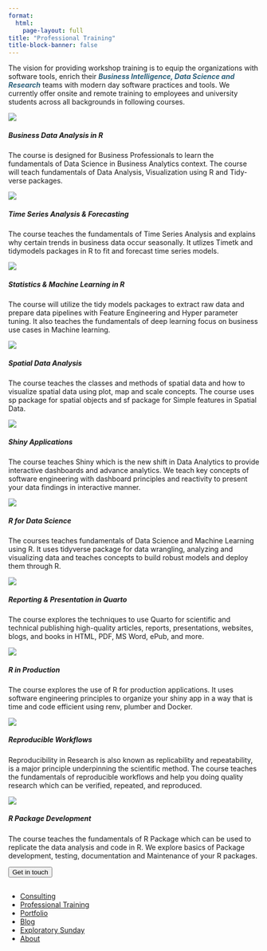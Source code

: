 ```yaml
---
format:
  html:
    page-layout: full
title: "Professional Training"
title-block-banner: false
---
```


<p>The vision for providing workshop training is to equip the organizations with software tools, enrich their <b style="color:#2a5f7a;"><i>Business Intelligence, Data Science and Research</i></b> teams with modern day software practices and tools. We currently offer onsite and remote training to employees and university students across all backgrounds in following courses.</p>

::: {.consult .grid}
::: {.training .g-col-4}
<img src="images/training/business-analytics.png" class="card-img-top"/>

<h5 class="card-title">

Business Data Analysis in R

</h5>

<p class="card-text">

The course is designed for Business Professionals to learn the fundamentals of Data Science in Business Analytics context. The course will teach fundamentals of Data Analysis, Visualization using R and Tidy-verse packages.

</p>
:::

::: {.training .g-col-4}
<img src="images/training/time-series.png" class="card-img-top"/>

<h5 class="card-title">

Time Series Analysis & Forecasting

</h5>

<p class="card-text">

The course teaches the fundamentals of Time Series Analysis and explains why certain trends in business data occur seasonally. It utlizes Timetk and tidymodels packages in R to fit and forecast time series models.

</p>
:::

::: {.training .g-col-4}
<img src="images/training/statistical&amp;machinelearning.png" class="card-img-top"/>

<h5 class="card-title">

Statistics & Machine Learning in R

</h5>

<p class="card-text">

The course will utilize the tidy models packages to extract raw data and prepare data pipelines with Feature Engineering and Hyper parameter tuning. It also teaches the fundamentals of deep learning focus on business use cases in Machine learning.

</p>
:::

::: {.training .g-col-4}
<img src="images/training/spatial-analysis.png" class="card-img-top"/>

<h5 class="card-title">

Spatial Data Analysis

</h5>

<p class="card-text">

The course teaches the classes and methods of spatial data and how to visualize spatial data using plot, map and scale concepts. The course uses sp package for spatial objects and sf package for Simple features in Spatial Data.

</p>
:::

::: {.training .g-col-4}
<img src="images/training/visualization&amp;shiny.png" class="card-img-top"/>

<h5 class="card-title">

Shiny Applications

</h5>

<p class="card-text">

The course teaches Shiny which is the new shift in Data Analytics to provide interactive dashboards and advance analytics. We teach key concepts of software engineering with dashboard principles and reactivity to present your data findings in interactive manner.

</p>
:::

::: {.training .g-col-4}
<img src="images/training/r-for-datascience.png" class="card-img-top"/>

<h5 class="card-title">

R for Data Science

</h5>

<p class="card-text">

The courses teaches fundamentals of Data Science and Machine Learning using R. It uses tidyverse package for data wrangling, analyzing and visualizing data and teaches concepts to build robust models and deploy them through R.

</p>
:::

::: {.training .g-col-4}
<img src="images/training/elegant-reporting.png" class="card-img-top"/>

<h5 class="card-title">

Reporting & Presentation in Quarto

</h5>

<p class="card-text">

The course explores the techniques to use Quarto for scientific and technical publishing high-quality articles, reports, presentations, websites, blogs, and books in HTML, PDF, MS Word, ePub, and more.

</p>
:::

::: {.training .g-col-4}
<img src="images/training/putting-r-in-production.png" class="card-img-top"/>

<h5 class="card-title">

R in Production

</h5>

<p class="card-text">

The course explores the use of R for production applications. It uses software engineering principles to organize your shiny app in a way that is time and code efficient using renv, plumber and Docker.

</p>
:::

::: {.training .g-col-4}
<img src="images/training/reproducible-workflows.png" class="card-img-top"/>

<h5 class="card-title">

Reproducible Workflows

</h5>

<p class="card-text">

Reproducibility in Research is also known as replicability and repeatability, is a major principle underpinning the scientific method. The course teaches the fundamentals of reproducible workflows and help you doing quality research which can be verified, repeated, and reproduced.

</p>
:::

::: {.training .g-col-4}
:::

::: {.training .g-col-4}
<img src="images/training/packages.png" class="card-img-top"/>

<h5 class="card-title">

R Package Development

</h5>

<p class="card-text">

The course teaches the fundamentals of R Package which can be used to replicate the data analysis and code in R. We explore basics of Package development, testing, documentation and Maintenance of your R packages.

</p>
:::
:::

::: button3
<a href="consulting.qmd"> <button class="btn btn-outline-primary btn-lg">Get in touch</button> </a>
:::

::: footer
<h2>

</h2>

::: social
<a href="https://www.facebook.com/profile.php?id=100088076201356"><i class="bi bi-facebook"></i></a> <a href="https://twitter.com/StatDevs "><i class="bi bi-twitter"></i></a> <a href="https://www.linkedin.com/company/stat-devs"><i class="bi bi-linkedin"></i></a> <a href="https://github.com/Stat-Devs"><i class="bi bi-github"></i></a>
:::

<ul class="links">

<li><a href="consulting.qmd">Consulting</a></li>

<li><a href="training.qmd">Professional Training</a></li>

<li><a href="portfolio.qmd">Portfolio</a></li>

<li><a href="blog.qmd">Blog</a></li>

<li><a href="exploratory-sunday.qmd">Exploratory Sunday</a></li>

<li><a href="about.qmd">About</a></li>

</ul>
:::
